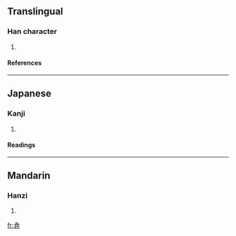 ==Translingual==
===Han character===
{{Han char|rn=55|rad=廾|as=05|sn=8|four=|canj=土戈廿 (GIT)}}
# {{defn|Han|sort=廾05}}
====References====
{{Han ref|kx=0354.070|dkj=09605|dj=0669.090|hdz=10516.030|uh=5F06|ud=24326}}
----
==Japanese==
===Kanji===
{{ja-kanji|grade=|rs=廾05}}
# {{defn|Japanese}} 
====Readings====
{{ja-readings|on=[[きょ]] (kyo), [[こ]] (ko)|kun=[[おさめる]] (osameru), [[しまいこむ]] (shimaikomu)}}
----
==Mandarin==
===Hanzi===
{{cmn-hanzi|pin=[[jǔ]] (ju3)|wg=chü<sup>3</sup>}}
# {{defn|Mandarin}}

[[fr:弆]]